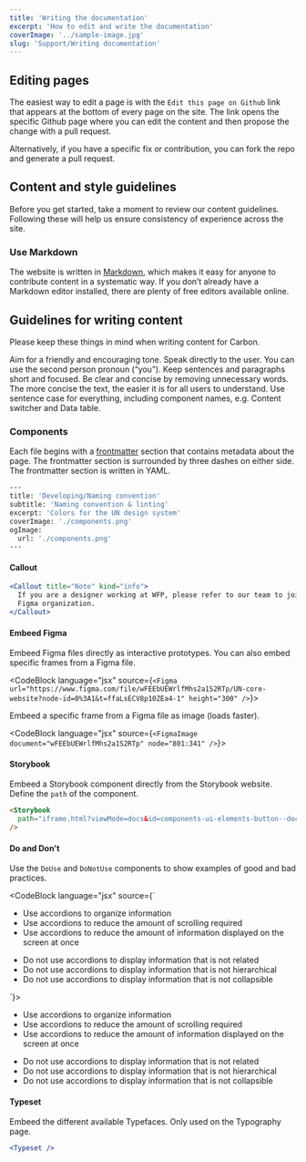 ```yaml
---
title: 'Writing the documentation'
excerpt: 'How to edit and write the documentation'
coverImage: '../sample-image.jpg'
slug: 'Support/Writing documentation'
---
```


## Editing pages

The easiest way to edit a page is with the `Edit this page on Github` link that appears at the bottom of every page on the site. The link opens the specific Github page where you can edit the content and then propose the change with a pull request.

Alternatively, if you have a specific fix or contribution, you can fork the repo and generate a pull request.

## Content and style guidelines

Before you get started, take a moment to review our content guidelines. Following these will help us ensure consistency of experience across the site.

### Use Markdown

The website is written in [Markdown](https://en.wikipedia.org/wiki/Markdown), which makes it easy for anyone to contribute content in a systematic way. If you don’t already have a Markdown editor installed, there are plenty of free editors available online.

## Guidelines for writing content

Please keep these things in mind when writing content for Carbon.

Aim for a friendly and encouraging tone.
Speak directly to the user. You can use the second person pronoun (“you”).
Keep sentences and paragraphs short and focused.
Be clear and concise by removing unnecessary words. The more concise the text, the easier it is for all users to understand.
Use sentence case for everything, including component names, e.g. Content switcher and Data table.

### Components

Each file begins with a [frontmatter](https://jekyllrb.com/docs/front-matter/) section that contains metadata about the page. The frontmatter section is surrounded by three dashes on either side. The frontmatter section is written in YAML.

```bash
---
title: 'Developing/Naming convention'
subtitle: 'Naming convention & linting'
excerpt: 'Colors for the UN design system'
coverImage: './components.png'
ogImage:
  url: './components.png'
---
```

#### Callout

```jsx
<Callout title="Note" kind="info">
  If you are a designer working at WFP, please refer to our team to join the WFP
  Figma organization.
</Callout>
```

#### Embeed Figma

Embeed Figma files directly as interactive prototypes. You can also embed specific frames from a Figma file.

<CodeBlock language="jsx" source={`<Figma
  url="https://www.figma.com/file/wFEEbUEWrlfMhs2a1S2RTp/UN-core-website?node-id=0%3A1&t=ffaLsECV8p10ZEa4-1"
  height="300"
/>`}>

<Figma
  url="https://www.figma.com/file/wFEEbUEWrlfMhs2a1S2RTp/UN-core-website?node-id=0%3A1&t=ffaLsECV8p10ZEa4-1"
  height="300"
/>

</CodeBlock>

Embeed a specific frame from a Figma file as image (loads faster).

<CodeBlock language="jsx" source={`<FigmaImage document="wFEEbUEWrlfMhs2a1S2RTp" node="801:341" />`}>

<FigmaImage document="wFEEbUEWrlfMhs2a1S2RTp" node="801:341" />

</CodeBlock>

#### Storybook

Embeed a Storybook component directly from the Storybook website. Define the `path` of the component.

```md live
<Storybook
  path="iframe.html?viewMode=docs&id=components-ui-elements-button--documentation" 
/>
```

#### Do and Don't

Use the `DoUse` and `DoNotUse` components to show examples of good and bad practices.

<CodeBlock language="jsx" source={`<DoUse>

- Use accordions to organize information
- Use accordions to reduce the amount of scrolling required
- Use accordions to reduce the amount of information displayed on the screen at once

</DoUse>

<DoNotUse>

- Do not use accordions to display information that is not related
- Do not use accordions to display information that is not hierarchical
- Do not use accordions to display information that is not collapsible

</DoNotUse>`}>

<DoUse>

- Use accordions to organize information
- Use accordions to reduce the amount of scrolling required
- Use accordions to reduce the amount of information displayed on the screen at once

</DoUse>

<DoNotUse>

- Do not use accordions to display information that is not related
- Do not use accordions to display information that is not hierarchical
- Do not use accordions to display information that is not collapsible

</DoNotUse>

</CodeBlock>

#### Typeset

Embeed the different available Typefaces. Only used on the Typography page.

```jsx
<Typeset />
```
